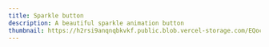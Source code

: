 ---
title: Sparkle button
description: A beautiful sparkle animation button
thumbnail: https://h2rsi9anqnqbkvkf.public.blob.vercel-storage.com/EQocBJl-zK05DNFBYpzBdrpZUABq1OfNjUwYtz.mp4
---

<ComponentPreview name="components/sparkle-button/demo" />